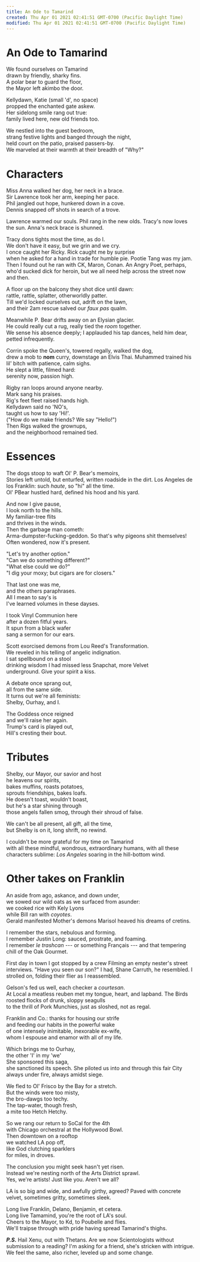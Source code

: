 ```yaml
---
title: An Ode to Tamarind
created: Thu Apr 01 2021 02:41:51 GMT-0700 (Pacific Daylight Time)
modified: Thu Apr 01 2021 02:41:51 GMT-0700 (Pacific Daylight Time)
---
```

# An Ode to Tamarind  

We found ourselves on Tamarind  
drawn by friendly, sharky fins.  
A polar bear to guard the floor,  
the Mayor left akimbo the door.

Kellydawn, Katie (small 'd', no space)  
propped the enchanted gate askew.  
Her sidelong smile rang out true:  
family lived here, new old friends too.

We nestled into the guest bedroom,  
strang festive lights and banged through the night,  
held court on the patio, praised passers-by.  
We marveled at their warmth
at their breadth of "Why?"

# Characters

Miss Anna walked her dog, her neck in a brace.  
Sir Lawrence took her arm, keeping her pace.  
Phil jangled out hope, hunkered down in a cove.  
Dennis snapped off shots in search of a trove.

Lawrence warmed our souls.
Phil rang in the new olds.
Tracy's now loves the sun.
Anna's neck brace is shunned.

Tracy dons tights most the time, as do I.  
We don't have it easy, but we grin and we cry.  
I once caught her Ricky.
Rick caught me by surprise  
when he asked for a hand
in trade for humble pie.
Pootie Tang was my jam.
Then I found out he ran
with CK, Maron, Conan.
An Angry Poet, perhaps, who'd sucked dick for heroin,
but we all need help across the street now and then.

A floor up on the balcony they shot dice until dawn:  
rattle, rattle, splatter, otherworldly patter.  
Till we'd locked ourselves out, adrift on the lawn,  
and their 2am rescue salved our *faux pas* qualm.

Meanwhile P. Bear drifts away on an Elysian glacier.  
He could really cut a rug,
really tied the *room* together.  
We sense his absence deeply;
I applauded his tap dances, held him dear, petted infrequently.

Corrin spoke the Queen's, towered regally, walked the dog,  
drew a mob to **nom** curry, downstage an Elvis Thai.
Muhammed trained his lil' bitch
with patience, calm sighs.  
He slept a little, filmed hard:  
serenity now, passion high.

Rigby ran loops around anyone nearby.  
Mark sang his praises.  
Rig's feet fleet raised hands high.  
Kellydawn said no 'NO's,  
taught us how to say 'Hi!'.  
("How do we make friends? We say "Hello!")  
Then Rigs walked the grownups,  
and the neighborhood remained tied.

# Essences

The dogs stoop to waft Ol' P. Bear's memoirs,  
Stories left untold, but enturfed,
written roadside in the dirt.
Los Angeles de los Franklin: such *haute*, so "hi" all the time.  
Ol' PBear hustled hard,
defined his hood and his yard.

And now I give pause,  
I look north to the hills.  
My familiar-tree flits  
and thrives in the winds.  
Then the garbage man cometh:  
Arma-dumpster-fucking-geddon.
So that's why pigeons shit themselves!  
Often wondered, now it's present.

"Let's try another option."  
"Can we do something different?"  
"What else could we do?"  
"I dig your moxy; but cigars are for closers."

That last one was me,  
and the others paraphrases.  
All I mean to say's is  
I've learned volumes in these dayses.  

I took Vinyl Communion here  
after a dozen fitful years.  
It spun from a black wafer  
sang a sermon for our ears.

Scott exorcised demons from Lou Reed's Transformation.  
We reveled in his telling of angelic indignation.  
I sat spellbound on a stool  
drinking wisdom I had missed
less Snapchat, more Velvet  
underground. Give your spirit a kiss.

A debate once sprang out,  
all from the same side.  
It turns out we're all feminists:  
Shelby, Ourhay, and I.

The Goddess once reigned  
and we'll raise her again.  
Trump's card is played out,  
Hill's cresting their bout.

# Tributes

Shelby, our Mayor, our savior and host  
he leavens our spirits,  
bakes muffins, roasts potatoes,  
sprouts friendships, bakes loafs.  
He doesn't toast, wouldn't boast,  
but he's a star shining through  
those angels fallen smog,
through their shroud of false.

We can't be all present, all gift, all the time,  
but Shelby is on it, long shrift, no rewind.

I couldn't be more grateful for my time on Tamarind  
with all these mindful, wondrous, extraordinary humans,
with all these characters sublime:
*Los Angeles* soaring in the hill-bottom wind.

# Other takes on Franklin

An aside from ago, askance, and down under,  
we sowed our wild oats as we surfaced from asunder:  
we cooked rice with Kely Lyons  
while Bill ran with *coyotes*.  
Gerald manifested Mother's demons
Marisol heaved his dreams of cretins.

I remember the stars, nebulous and forming.  
I remember Justin Long: sauced, prostrate, and foaming.  
I remember *le trashcan* --- or something Français --- 
and that tempering chill of the Oak Gourmet.

First day in town I got stopped by a crew
Filming an empty nester's street interviews.
"Have you seen our son?" I had, Shane Carruth, he resembled.
I strolled on, folding their flier as I reassembled.

Gelson's fed us well, each checker a *courtesan*.  
At Local a meatless reuben met my tongue, heart, and lapband.
The Birds roosted flocks of drunk, sloppy seagulls  
to the thrill of Pork Munchies, just as sloshed, not as regal.

Franklin and Co.: thanks for housing our strife  
and feeding our habits in the powerful wake  
of one intensely inimitable,
inexorable ex-wife,  
whom I espouse and enamor with all of my life.

Which brings me to Ourhay,  
the other 'I' in my 'we'  
She sponsored this saga,  
she sanctioned its speech.
She piloted us into and through this fair City
always under fire,
always amidst siege.

We fled to Ol' Frisco by the Bay for a stretch.  
But the winds were too misty,  
the bro-dawgs too techy.  
The tap-water, though fresh,  
a mite too Hetch Hetchy.

So we rang our return to SoCal for the 4th  
with Chicago orchestral at the Hollywood Bowl.  
Then downtown on a rooftop  
we watched LA pop off,  
like God clutching sparklers  
for miles, in droves.

The conclusion you might seek hasn't yet risen.  
Instead we're nesting north of the Arts District sprawl.  
Yes, we're artists! Just like you. Aren't we all?

LA is so big and wide, and awfully girthy, agreed? 
Paved with concrete velvet, sometimes gritty, sometimes sleek.

Long live Franklin, Delano, Benjamin, et cetera.  
Long live Tamamind, you're the root of LA's soul.  
Cheers to the Mayor, to Kd, to Poubelle and flies.  
We'll traipse through with pride having spread Tamarind's thighs.

***P.S.***
Hail Xenu, out with Thetans.
Are we now Scientologists without submission to a reading?
I'm asking for a friend, she's stricken with intrigue.
We feel the same, also richer,
leveled up and some change.